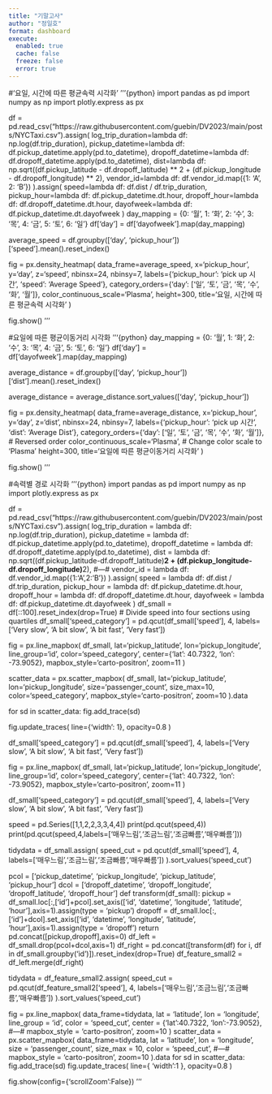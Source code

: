 ```yaml
---
title: "기말고사"
author: "정일호"
format: dashboard
execute: 
  enabled: true
  cache: false
  freeze: false
  error: true
---
```


#'요일, 시간에 따른 평균속력 시각화'
'''{python}
import pandas as pd
import numpy as np
import plotly.express as px

df = pd.read_csv("https://raw.githubusercontent.com/guebin/DV2023/main/posts/NYCTaxi.csv").assign(
    log_trip_duration=lambda df: np.log(df.trip_duration),
    pickup_datetime=lambda df: df.pickup_datetime.apply(pd.to_datetime),
    dropoff_datetime=lambda df: df.dropoff_datetime.apply(pd.to_datetime),
    dist=lambda df: np.sqrt((df.pickup_latitude - df.dropoff_latitude) ** 2 + (df.pickup_longitude - df.dropoff_longitude) ** 2),
    vendor_id=lambda df: df.vendor_id.map({1: 'A', 2: 'B'})
).assign(
    speed=lambda df: df.dist / df.trip_duration,
    pickup_hour=lambda df: df.pickup_datetime.dt.hour,
    dropoff_hour=lambda df: df.dropoff_datetime.dt.hour,
    dayofweek=lambda df: df.pickup_datetime.dt.dayofweek
)
day_mapping = {0: '월', 1: '화', 2: '수', 3: '목', 4: '금', 5: '토', 6: '일'}
df['day'] = df['dayofweek'].map(day_mapping)

average_speed = df.groupby(['day', 'pickup_hour'])['speed'].mean().reset_index()


fig = px.density_heatmap(
    data_frame=average_speed,
    x='pickup_hour',
    y='day',
    z='speed',
    nbinsx=24,
    nbinsy=7,
    labels={'pickup_hour': 'pick up 시간', 'speed': 'Average Speed'},
    category_orders={'day': ['일', '토', '금', '목', '수', '화', '월']},
     color_continuous_scale='Plasma',
     height=300,
    title='요일, 시간에 따른 평균속력 시각화'
)

fig.show()
'''

#요일에 따른 평균이동거리 시각화
'''{python}
day_mapping = {0: '월', 1: '화', 2: '수', 3: '목', 4: '금', 5: '토', 6: '일'}
df['day'] = df['dayofweek'].map(day_mapping)

average_distance = df.groupby(['day', 'pickup_hour'])['dist'].mean().reset_index()

average_distance = average_distance.sort_values(['day', 'pickup_hour'])

fig = px.density_heatmap(
    data_frame=average_distance,
    x='pickup_hour',
    y='day',
    z='dist',
    nbinsx=24,
    nbinsy=7,
    labels={'pickup_hour': 'pick up 시간', 'dist': 'Average Dist'},
    category_orders={'day': ['일', '토', '금', '목', '수', '화', '월']},  # Reversed order
    color_continuous_scale='Plasma',  # Change color scale to 'Plasma'
    height=300,
    title='요일에 따른 평균이동거리 시각화'
)

fig.show()
'''

#속력별 경로 시각화
'''{python}
import pandas as pd
import numpy as np
import plotly.express as px


df = pd.read_csv("https://raw.githubusercontent.com/guebin/DV2023/main/posts/NYCTaxi.csv").assign(
    log_trip_duration = lambda df: np.log(df.trip_duration),
    pickup_datetime = lambda df: df.pickup_datetime.apply(pd.to_datetime),
    dropoff_datetime = lambda df: df.dropoff_datetime.apply(pd.to_datetime),
    dist = lambda df: np.sqrt((df.pickup_latitude-df.dropoff_latitude)**2 + (df.pickup_longitude-df.dropoff_longitude)**2),
    #---#
    vendor_id = lambda df: df.vendor_id.map({1:'A',2:'B'})
).assign(
    speed = lambda df: df.dist / df.trip_duration,
    pickup_hour = lambda df: df.pickup_datetime.dt.hour,
    dropoff_hour = lambda df: df.dropoff_datetime.dt.hour,
    dayofweek = lambda df: df.pickup_datetime.dt.dayofweek
)
df_small = df[::100].reset_index(drop=True)
# Divide speed into four sections using quartiles
df_small['speed_category'] = pd.qcut(df_small['speed'], 4, labels=['Very slow', 'A bit slow', 'A bit fast', 'Very fast'])



fig = px.line_mapbox(
    df_small,
    lat='pickup_latitude',
    lon='pickup_longitude',
    line_group='id',
    color='speed_category',
    center={'lat': 40.7322, 'lon': -73.9052},
    mapbox_style='carto-positron',
    zoom=11
)


scatter_data = px.scatter_mapbox(
    df_small,
    lat='pickup_latitude',
    lon='pickup_longitude',
    size='passenger_count',
    size_max=10,
    color='speed_category',
    mapbox_style='carto-positron',
    zoom=10
).data


for sd in scatter_data:
    fig.add_trace(sd)


fig.update_traces(
    line={'width': 1},
    opacity=0.8
)


df_small['speed_category'] = pd.qcut(df_small['speed'], 4, labels=['Very slow', 'A bit slow', 'A bit fast', 'Very fast'])

fig = px.line_mapbox(
    df_small,
    lat='pickup_latitude',
    lon='pickup_longitude',
    line_group='id',
    color='speed_category',
    center={'lat': 40.7322, 'lon': -73.9052},
    mapbox_style='carto-positron',
    zoom=11
)


df_small['speed_category'] = pd.qcut(df_small['speed'], 4, labels=['Very slow', 'A bit slow', 'A bit fast', 'Very fast'])


speed = pd.Series([1,1,2,2,3,3,4,4])
print(pd.qcut(speed,4))
print(pd.qcut(speed,4,labels=['매우느림','조금느림','조금빠름','매우빠름']))

tidydata = df_small.assign(
    speed_cut = pd.qcut(df_small['speed'], 4, labels=['매우느림','조금느림','조금빠름','매우빠름'])
).sort_values('speed_cut')

pcol = ['pickup_datetime', 'pickup_longitude', 'pickup_latitude', 'pickup_hour']
dcol = ['dropoff_datetime', 'dropoff_longitude', 'dropoff_latitude', 'dropoff_hour']
def transform(df_small):
    pickup = df_small.loc[:,['id']+pcol].set_axis(['id', 'datetime', 'longitude', 'latitude', 'hour'],axis=1).assign(type = 'pickup')
    dropoff = df_small.loc[:,['id']+dcol].set_axis(['id', 'datetime', 'longitude', 'latitude', 'hour'],axis=1).assign(type = 'dropoff')
    return pd.concat([pickup,dropoff],axis=0)
df_left = df_small.drop(pcol+dcol,axis=1)
df_right = pd.concat([transform(df) for i, df in df_small.groupby('id')]).reset_index(drop=True)
df_feature_small2 = df_left.merge(df_right)

tidydata = df_feature_small2.assign(
    speed_cut = pd.qcut(df_feature_small2['speed'], 4, labels=['매우느림','조금느림','조금빠름','매우빠름'])
).sort_values('speed_cut')

fig = px.line_mapbox(
    data_frame=tidydata,
    lat = 'latitude',
    lon = 'longitude',
    line_group = 'id',
    color = 'speed_cut',
    center = {'lat':40.7322, 'lon':-73.9052},
    #---#
    mapbox_style = 'carto-positron',
    zoom=10
)
scatter_data = px.scatter_mapbox(
    data_frame=tidydata,
    lat = 'latitude',
    lon = 'longitude',
    size = 'passenger_count',
    size_max = 10,
    color = 'speed_cut',
    #---#
    mapbox_style = 'carto-positron',
    zoom=10
).data
for sd in scatter_data:
    fig.add_trace(sd)
fig.update_traces(
    line={
        'width':1
    },
    opacity=0.8
)

fig.show(config={'scrollZoom':False})
'''